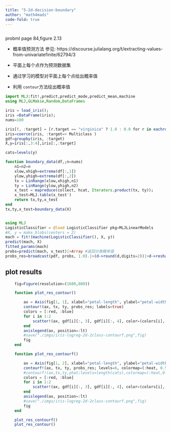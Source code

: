 ```yaml
---
title: "5-2d-decision-boundary"
author: "math4mads"
code-fold: true
---
```


```julia

```

:::{.callout-note title="决策边界图"}
  probml page 84,figure 2.13

- 概率值预测方法 参见: https://discourse.julialang.org/t/extracting-values-from-univariatefinite/62794/3

- 平面上每个点作为预测数据集
- 通过学习的模型对平面上每个点给出概率值
- 利用 `contour`方法绘出概率值
:::

```julia
import MLJ:fit!,predict,predict_mode,predict_mean,machine
using MLJ,GLMakie,Random,DataFrames

iris = load_iris(); 
iris =DataFrame(iris);
nums=100

iris[!, :target] = [r.target == "virginica" ? 1.0 : 0.0 for r in eachrow(iris)]
iris=coerce(iris, :target=> Multiclass )
gdf=groupby(iris, :target)
X,y=iris[:,3:4],iris[:,:target]

cats=levels(y)

function boundary_data(df,;n=nums)
    n1=n2=n
    xlow,xhigh=extrema(df[:,1])
    ylow,yhigh=extrema(df[:,2])
    tx = LinRange(xlow,xhigh,n1)
    ty = LinRange(ylow,yhigh,n2)
    x_test = mapreduce(collect, hcat, Iterators.product(tx, ty));
    x_test=MLJ.table(x_test')
    return tx,ty,x_test
end
tx,ty,x_test=boundary_data(X)


using MLJ
LogisticClassifier = @load LogisticClassifier pkg=MLJLinearModels
#X, y = make_blobs(centers = 2)
mach = fit!(machine(LogisticClassifier(), X, y))
predict(mach, X)
fitted_params(mach)
probs=predict(mach, x_test)|>Array #返回分类概率值
probs_res=broadcast(pdf, probs, 1.0).|>(d->round(d,digits=2))|>d->reshape(d,nums,nums) #返回概率为1.0("virginica")的概率值

```


## plot results
```julia
    fig=Figure(resolution=(1600,800))

    function plot_res_contour()

        ax = Axis(fig[1, 1], xlabel="petal-length", ylabel="petal-width", title="2d2class-contour")
        contour!(ax, tx, ty, probs_res; labels=true)
        colors = [:red, :blue]
        for i in 1:2
            scatter!(ax, gdf[i][:, 3], gdf[i][:, 4], color=(colors[i], 0.8), marker=:circle, markersize=10, strokewidth=1, strokecolor=:black, label=gdf[i][1, 5] == 1 ? "virginica" : "non-virginica")
        end
        axislegend(ax, position=:lt)
        #save("./imgs/iris-logreg-2d-2class-contourf.png",fig)
        fig
    end

    function plot_res_contourf()

        ax = Axis(fig[1, 2], xlabel="petal-length", ylabel="petal-width", title="2d2class-contourf")
        contourf!(ax, tx, ty, probs_res; levels=6, colormap=(:heat, 0.5))
        #contourf!(ax,tx,ty,yhat;levels=length(cats),colormap=(:heat,0.5))
        colors = [:red, :blue]
        for i in 1:2
            scatter!(ax, gdf[i][:, 3], gdf[i][:, 4], color=(colors[i], 0.8), marker=:circle, markersize=10, strokewidth=1, strokecolor=:black, label=gdf[i][1, 5] == 1.0 ? "virginica" : "non-virginica")
        end
        axislegend(ax, position=:lt)
        #save("./imgs/iris-logreg-2d-2class-contourf.png",fig)
        fig
    end

    plot_res_contourf()
    plot_res_contour()
```